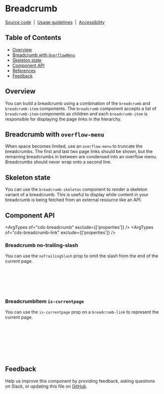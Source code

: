 
<Meta of={BreadcrumbStories} />

# Breadcrumb

[Source code](https://github.com/carbon-design-system/carbon/tree/main/packages/web-components/src/components/breadcrumb)
&nbsp;|&nbsp;
[Usage guidelines](https://www.carbondesignsystem.com/components/breadcrumb/usage)
&nbsp;|&nbsp;
[Accessibility](https://www.carbondesignsystem.com/components/breadcrumb/accessibility)

## Table of Contents

- [Overview](#overview)
- [Breadcrumb with `OverflowMenu`](#breadcrumb-with-overflow-menu)
- [Skeleton state](#skeleton-state)
- [Component API](#component-api)
- [References](#references)
- [Feedback](#feedback)

## Overview

You can build a breadcrumb using a combination of the `breadcrumb` and
`breadcrumb-item` components. The `breadcrumb` component accepts a list of
`breadcrumb-item` components as children and each `breadcrumb-item` is
responsible for displaying the page links in the hierarchy.

<Canvas of={BreadcrumbStories.Default} />

## Breadcrumb with `overflow-menu`

When space becomes limited, use an `overflow-menu` to truncate the breadcrumbs.
The first and last two page links should be shown, but the remaining breadcrumbs
in between are condensed into an overflow menu. Breadcrumbs should never wrap
onto a second line.

<Canvas of={BreadcrumbStories.BreadcrumbWithOverflowMenu} />

## Skeleton state

You can use the `breadcrumb-skeleton` component to render a skeleton variant of
a breadcrumb. This is useful to display while content in your breadcrumb is
being fetched from an external resource like an API.

<Canvas of={BreadcrumbStories.Skeleton} />

## Component API

<ArgTypes of="cds-breadcrumb" exclude={['properties']} />
<ArgTypes of="cds-breadcrumb-link" exclude={['properties']} />

### Breadcrumb no-trailing-slash

You can use the `noTrailingSlash` prop to omit the slash from the end of the
current page.

```jsx
<breadcrumb no-trailing-slash="">
  <breadcrumb-item href="#">Breadcrumb 1</breadcrumb-item>
  <breadcrumb-item href="#">Breadcrumb 2</breadcrumb-item>
  <breadcrumb-item href="#">Breadcrumb 3</breadcrumb-item>
</breadcrumb>
```

### BreadcrumbItem `is-currentpage`

You can use the `is-currentpage` prop on a `breadcrumb-link` to represent the
current page.

```jsx
<breadcrumb>
  <breadcrumb-item href="#">Breadcrumb 1</breadcrumb-item>
  <breadcrumb-item href="#">Breadcrumb 2</breadcrumb-item>
  <cds-breadcrumb-item>
    <cds-breadcrumb-link is-currentpage>Breadcrumb 3</cds-breadcrumb-link>
  </cds-breadcrumb-item>
</breadcrumb>
```

## Feedback

Help us improve this component by providing feedback, asking questions on Slack,
or updating this file on
[GitHub](https://github.com/carbon-design-system/carbon/edit/main/packages/web-components/src/components/breadcrumb/breadcrumb.mdx).
